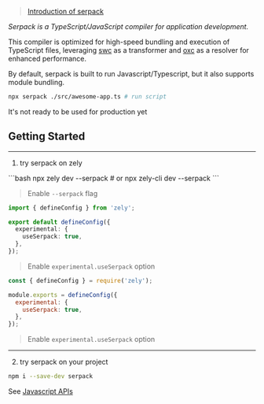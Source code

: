 > [Introduction of serpack](/blog/25-01-13)

_Serpack is a TypeScript/JavaScript compiler for application development._

This compiler is optimized for high-speed bundling and execution of TypeScript files, leveraging [swc](https://swc.rs/) as a transformer and [oxc](https://oxc.rs/) as a resolver for enhanced performance.

By default, serpack is built to run Javascript/Typescript, but it also supports module bundling.

```bash
npx serpack ./src/awesome-app.ts # run script
```

<Box type="error">It's not ready to be used for production yet</Box>

## Getting Started

---

1. try serpack on zely

<Tabs>
<TabItem id="CLI">
```bash
npx zely dev --serpack # or npx zely-cli dev --serpack
```

> Enable `--serpack` flag

</TabItem>
<TabItem id="zely.config.ts">

```ts
import { defineConfig } from 'zely';

export default defineConfig({
  experimental: {
    useSerpack: true,
  },
});
```

> Enable `experimental.useSerpack` option

</TabItem>
<TabItem id="zely.config.js">

```js
const { defineConfig } = require('zely');

module.exports = defineConfig({
  experimental: {
    useSerpack: true,
  },
});
```

> Enable `experimental.useSerpack` option

</TabItem>

</Tabs>

---

2. try serpack on your project

```bash
npm i --save-dev serpack
```

<Box>See [Javascript APIs](/serpack/compile)</Box>
